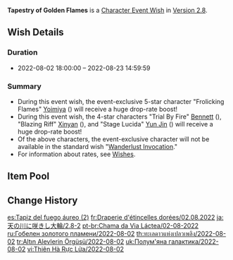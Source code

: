 {{Wish
|name              = Tapestry of Golden Flames 2022-08-02
|image             = Tapestry of Golden Flames 2022-08-02.png
|type              = Character Event
|duration          = event
|time_start        = 2022-08-02 18:00:00
|time_end          = 2022-08-23 14:59:59
|link              = https://genshin.hoyoverse.com/en/news/detail/22492
|preceding         = Leaves in the Wind/2022-07-13
|preceding2        = Sparkling Steps/2022-07-13
|succeeding        = Viridescent Vigil/2022-08-24
|succeeding2       = Gentry of Hermitage/2022-08-24
|alongside         = Epitome Invocation/2022-08-02
|previous          = Tapestry of Golden Flames/2021-08-10
|next              = Tapestry of Golden Flames/2022-11-02
}}
'''Tapestry of Golden Flames''' is a [[Character Event Wish]] in [[Version 2.8]].

==Wish Details==
===Duration===
* 2022-08-02 18:00:00 &ndash; 2022-08-23 14:59:59

===Summary===
* During this event wish, the event-exclusive 5-star character "Frolicking Flames" [[Yoimiya]] ({{Pyro}}) will receive a huge drop-rate boost!
* During this event wish, the 4-star characters "Trial By Fire" [[Bennett]] ({{Pyro}}), "Blazing Riff" [[Xinyan]] ({{Pyro}}), and "Stage Lucida" [[Yun Jin]] ({{Geo}}) will receive a huge drop-rate boost!
* Of the above characters, the event-exclusive character will not be available in the standard wish "[[Wanderlust Invocation]]."
* For information about rates, see [[Wish]]es.

==Item Pool==
{{Wish Pool
|character_5_F = Yoimiya
|character_4_F = Bennett; Xinyan; Yun Jin
|character_5   = Diluc; Jean; Keqing; Mona; Qiqi
|character_4   = Barbara; Beidou; Chongyun; Diona; Fischl; Gorou; Kujou Sara; Kuki Shinobu; Ningguang; Noelle; Razor; Rosaria; Sayu; Sucrose; Thoma; Xiangling; Xingqiu; Yanfei
|weapon_4      = Dragon's Bane; Eye of Perception; Favonius Codex; Favonius Greatsword; Favonius Lance; Favonius Sword; Favonius Warbow; Lion's Roar; Rainslasher; Rust; Sacrificial Bow; Sacrificial Fragments; Sacrificial Greatsword; Sacrificial Sword; The Bell; The Flute; The Stringless; The Widsith
|weapon_3      = Black Tassel; Bloodtainted Greatsword; Cool Steel; Debate Club; Emerald Orb; Ferrous Shadow; Harbinger of Dawn; Magic Guide; Raven Bow; Sharpshooter's Oath; Skyrider Sword; Slingshot; Thrilling Tales of Dragon Slayers
}}

==Change History==
{{Change History|2.8}}

[[es:Tapiz del fuego áureo (2)]]
[[fr:Draperie d'étincelles dorées/02.08.2022]]
[[ja:天の川に咲きし大輪/2.8-2]]
[[pt-br:Chama da Via Láctea/02-08-2022]]
[[ru:Гобелен золотого пламени/2022-08-02]]
[[th:ทะเลดาวแห่งเปลวเพลิง/2022-08-02]]
[[tr:Altın Alevlerin Örgüsü/2022-08-02]]
[[uk:Полум'яна галактика/2022-08-02]]
[[vi:Thiên Hà Rực Lửa/2022-08-02]]